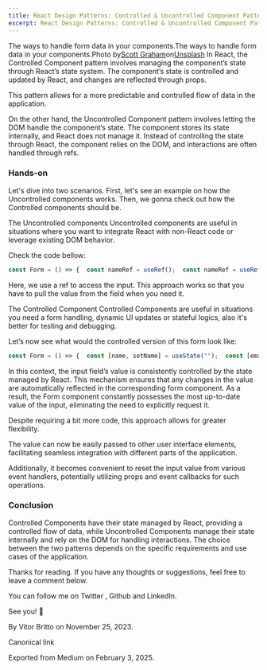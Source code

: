 ```yaml
---
title: React Design Patterns: Controlled & Uncontrolled Component Pattern
excerpt: React Design Patterns: Controlled & Uncontrolled Component Pattern
---
```


The ways to handle form data in your components.The ways to handle form data in your components.Photo by[Scott Graham](https://unsplash.com/@homajob?utm_source=medium&utm_medium=referral)on[Unsplash](https://unsplash.com?utm_source=medium&utm_medium=referral)
In React, the Controlled Component pattern involves managing the component’s state through React’s state system. The component’s state is controlled and updated by React, and changes are reflected through props.

This pattern allows for a more predictable and controlled flow of data in the application.

On the other hand, the Uncontrolled Component pattern involves letting the DOM handle the component’s state. The component stores its state internally, and React does not manage it. Instead of controlling the state through React, the component relies on the DOM, and interactions are often handled through refs.

### Hands-on

Let's dive into two scenarios. First, let's see an example on how the Uncontrolled components works. Then, we gonna check out how the Controlled components should be.

The Uncontrolled components
Uncontrolled components are useful in situations where you want to integrate React with non-React code or leverage existing DOM behavior.

Check the code bellow:

```js
const Form = () => {  const nameRef = useRef();  const nameRef = useRef();  const onSubmit = () => {    console.log("Name: " + nameRef.current.value);    console.log("Email: " + emailRef.current.value);  };  return (    <form onSubmit={onSubmit}>      <input type="text" name="name" ref={nameRef} required />      <input type="email" name="email" ref={emailRef} required />      <input type="submit" value="Submit" />    </form>  );}export default Form
```

Here, we use a ref to access the input. This approach works so that you have to pull the value from the field when you need it.

The Controlled Component
Controlled Components are useful in situations you need a form handling, dynamic UI updates or stateful logics, also it's better for testing and debugging.

Let’s now see what would the controlled version of this form look like:

```js
const Form = () => {  const [name, setName] = useState("");  const [email, setEmail] = useState("");  const onSubmit = () => {    console.log("Name: " + name);    console.log("Email: " + email);  };  return (    <form onSubmit={onSubmit}>      <input        type="text"        name="name"        value={name}        onChange={(e) => setName(e.target.value)}        required      />      <input        type="email"         name="email"         value={email}         onChange={(e) => setEmail(e.target.value)}         required      />      <input type="submit" value="Submit" />    </form>  );}export default Form
```

In this context, the input field’s value is consistently controlled by the state managed by React. This mechanism ensures that any changes in the value are automatically reflected in the corresponding form component. As a result, the Form component constantly possesses the most up-to-date value of the input, eliminating the need to explicitly request it.

Despite requiring a bit more code, this approach allows for greater flexibility.

The value can now be easily passed to other user interface elements, facilitating seamless integration with different parts of the application.

Additionally, it becomes convenient to reset the input value from various event handlers, potentially utilizing props and event callbacks for such operations.

### Conclusion

Controlled Components have their state managed by React, providing a controlled flow of data, while Uncontrolled Components manage their state internally and rely on the DOM for handling interactions. The choice between the two patterns depends on the specific requirements and use cases of the application.

Thanks for reading. If you have any thoughts or suggestions, feel free to leave a comment below.

You can follow me on Twitter , Github and LinkedIn.

See you! 👋

By Vitor Britto on November 25, 2023.

Canonical link

Exported from Medium on February 3, 2025.
